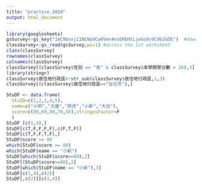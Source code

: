 ```yaml
---
title: "practice_1024"
output: html_document
---
```

```r
library(googlesheets)
gsSurvey<-gs_key("1mC9bnxj11NCNoOCw0Vmn4nxERbHtLjeGo9v9C9b2GDE")  #download sheet information as an object
classSurvey<-gs_read(gsSurvey,ws=1) #access the 1st worksheet
class(classSurvey)
rownames(classSurvey)
colnames(classSurvey)
classSurvey[(classSurvey$性別 == "男" & classSurvey$本學期學分數 > 26),3]
library(stringr)
classSurvey$居住地行政區<-str_sub(classSurvey$居住地行政區,1,3)
classSurvey[(classSurvey$居住地行政區=="台北市"),]
```
```r
StuDF <- data.frame(
  StuID=c(1,2,3,4,5),
  name=c("小明","大雄","胖虎","小新","大白"),
  score=c(80,60,90,70,50),stringasFactor=F
  )
StuDF [c(1,4),]
StuDF[c(T,F,F,F,F),c(F,T,F)]
StuDF[c(T,F,F,T,F),]
StuDF$score >= 80
which(StuDF$score >= 80)
which(StuDF$name == "小新")
StuDF[which(StuDF$score>=80),2]
StuDF[(StuDF$score>=80),2]
StuDF[which(StuDF$name == "小新"),3]
StuDF[c(1,4),c(2)]
StuDF[,c(2)][c(1,4)]

```

